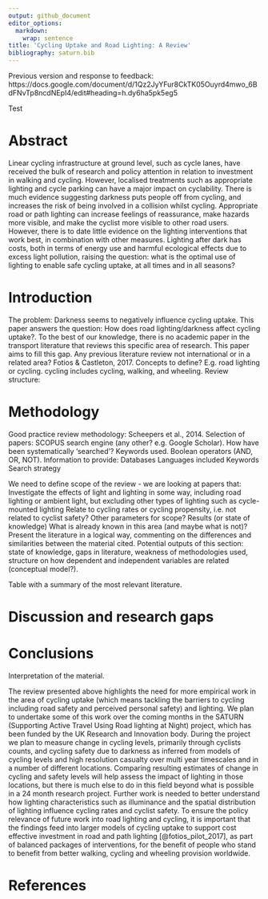 ```yaml
---
output: github_document
editor_options:
  markdown:
    wrap: sentence
title: 'Cycling Uptake and Road Lighting: A Review'
bibliography: saturn.bib
---
```


Previous version and response to feedback: https://docs.google.com/document/d/1Qz2JyYFur8CkTK05Ouyrd4mwo_6BdFNvTp8ncdNEpI4/edit#heading=h.dy6ha5pk5eg5

Test

# Abstract

Linear cycling infrastructure at ground level, such as cycle lanes, have received the bulk of research and policy attention in relation to investment in walking and cycling.
However, localised treatments such as appropriate lighting and cycle parking can have a major impact on cyclability.
There is much evidence suggesting darkness puts people off from cycling, and increases the risk of being involved in a collision whilst cycling.
Appropriate road or path lighting can increase feelings of reassurance, make hazards more visible, and make the cyclist more visible to other road users.
However, there is to date little evidence on the lighting interventions that work best, in combination with other measures.
Lighting after dark has costs, both in terms of energy use and harmful ecological effects due to excess light pollution, raising the question: what is the optimal use of lighting to enable safe cycling uptake, at all times and in all seasons?

# Introduction

The problem: Darkness seems to negatively influence cycling uptake.
This paper answers the question: How does road lighting/darkness affect cycling uptake?.
To the best of our knowledge, there is no academic paper in the transport literature that reviews this specific area of research.
This paper aims to fill this gap.
Any previous literature review not international or in a related area?
Fotios & Castleton, 2017.
Concepts to define?
E.g. road lighting or cycling.
cycling includes cycling, walking, and wheeling.
Review structure:

# Methodology

Good practice review methodology: Scheepers et al., 2014.
Selection of papers: SCOPUS search engine (any other? e.g. Google Scholar).
How have been systematically 'searched'?
Keywords used.
Boolean operators (AND, OR, NOT).
Information to provide: Databases Languages included Keywords Search strategy

We need to define scope of the review - we are looking at papers that: Investigate the effects of light and lighting in some way, including road lighting or ambient light, but excluding other types of lighting such as cycle-mounted lighting Relate to cycling rates or cycling propensity, i.e. not related to cyclist safety?
Other parameters for scope?
Results (or state of knowledge) What is already known in this area (and maybe what is not)?
Present the literature in a logical way, commenting on the differences and similarities between the material cited.
Potential outputs of this section: state of knowledge, gaps in literature, weakness of methodologies used, structure on how dependent and independent variables are related (conceptual model?).

Table with a summary of the most relevant literature.

# Discussion and research gaps

# Conclusions

Interpretation of the material.

The review presented above highlights the need for more empirical work in the area of cycling uptake (which means tackling the barriers to cycling including road safety and perceived personal safety) and lighting.
We plan to undertake some of this work over the coming months in the SATURN (Supporting Active Travel Using Road lighting at Night) project, which has been funded by the UK Research and Innovation body.
During the project we plan to measure change in cycling levels, primarily through cyclists counts, and cycling safety due to darkness as inferred from models of cycling levels and high resolution casualty over multi year timescales and in a number of different locations.
Comparing resulting estimates of change in cycling and safety levels will help assess the impact of lighting in those locations, but there is much else to do in this field beyond what is possible in a 24 month research project.
Further work is needed to better understand how lighting characteristics such as illuminance and the spatial distribution of lighting influence cycling rates and cyclist safety.
To ensure the policy relevance of future work into road lighting and cycling, it is important that the findings feed into larger models of cycling uptake to support cost effective investment in road and path lighting [@fotios_pilot_2017], as part of balanced packages of interventions, for the benefit of people who stand to benefit from better walking, cycling and wheeling provision worldwide.

# References
